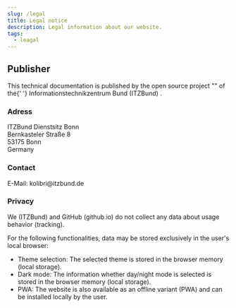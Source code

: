 ```yaml
---
slug: /legal
title: Legal notice
description: Legal information about our website.
tags:
  - leagal
---
```



<div className="flex gap-4">
	<KolLogo
		_org="ITZBund"
		style={{
			display: 'block',
			width: '175px',
			marginTop: '1em',
		}}
	/>
	<KolKolibri
		style={{
			display: 'block',
			width: '100px',
			marginBottom: '1em',
		}}
	/>
</div>

## Publisher

<p>
	This technical documentation is published by the open source project "<KoliBri />" of the{' '}
	<kol-link _href="https://itzbund.de" _target="itzbund">
		Informationstechnikzentrum Bund (ITZBund)
	</kol-link>.
</p>

### Adress

<p>
	ITZBund Dienstsitz Bonn
	<br />
	Bernkasteler Straße 8
	<br />
	53175 Bonn
	<br />
	Germany
</p>

### Contact

<p>
	E-Mail:
	<kol-link _icon="fa-solid fa-envelope" _href="mailto:kolibri@itzbund.de" _target="_blank">
		kolibri@itzbund.de
	</kol-link>
</p>

### Privacy

We (ITZBund) and GitHub (github.io) do not collect any data about usage behavior (tracking).

For the following functionalities, data may be stored exclusively in the user's local browser:

- Theme selection: The selected theme is stored in the browser memory (local storage).
- Dark mode: The information whether day/night mode is selected is stored in the browser memory (local storage).
- PWA: The website is also available as an offline variant (PWA) and can be installed locally by the user.
